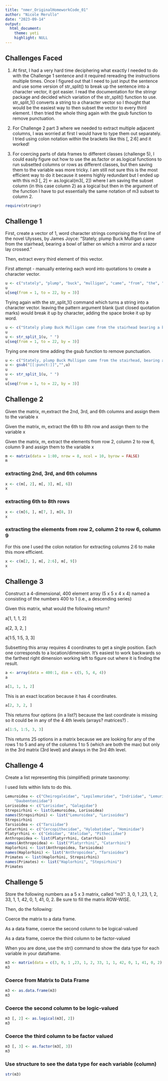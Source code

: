 ```yaml
---
title: "nmer_OriginalHomeworkCode_01"
author: "Nicole Merullo"
date: "2023-09-14"
output: 
  html_document:
    theme: yeti
    highlight: NULL
---
```


## Challenges Faced
1. At first, I had a very hard time deciphering what exactly I needed to do with the Challenge 1 sentence and it required rereading the instructions multiple times. Once I figured out that I need to just input the sentence and use some version of str_split() to break up the sentence into a character vector, it got easier. I read the documentation for the stringr package and decided which variation of the str_split() function to use. str_split_1() converts a string to a character vector so I thought that would be the easiest way to then subset the vector to every third element. I then tried the whole thing again with the gsub function to remove punctuation.

2. For Challenge 2 part 3 where we needed to extract multiple adjacent columns, I was worried at first I would have to type them out separately. I tried using colon notation within the brackets like this [, 2:6] and it worked!

3. For coercing parts of data frames to different classes (challenge 5), I could easily figure out how to use the as.factor or as.logical functions to run subsetted columns or rows as different classes, but then saving them to the variable was more tricky. I am still not sure this is the most efficient way to do it because it seems highly redundant but I ended up with this m3 [, 2] <- as.logical(m3[, 2]) where I am saving the subset column (in this case column 2) as a logical but then in the argument of the function I have to put essentially the same notation of m3 subset to column 2. 

```r
require(stringr)
```

## Challenge 1
First, create a vector of 1, word character strings comprising the first line of the novel Ulysses, by James Joyce: “Stately, plump Buck Mulligan came from the stairhead, bearing a bowl of lather on which a mirror and a razor lay crossed.”

Then, extract every third element of this vector.

First attempt - manually entering each word into quotations to create a character vector.

```r
u <- c("stately", "plump", "buck", "mulligan", "came", "from", "the", "stairhead", "bearing", "a", "bowl", "of", "lather", "on", "which", "a", "mirror", "and", "a", "razor", "lay", "crossed")
u
u[seq(from = 1, to = 22, by = 3)]
```

Trying again with the str_split_1() command which turns a string into a character vector.
leaving the pattern argument blank (just closed quotation marks) would break it up by character, adding the space broke it up by word. 

```r
u <- c("Stately plump Buck Mulligan came from the stairhead bearing a bowl of lather on which a mirror and a razor lay crossed")
u
u <- str_split_1(u, " ")
u[seq(from = 1, to = 22, by = 3)]
```

Trying one more time adding the gsub function to remove punctuation.

```r
u <- c("Stately, plump Buck Mulligan came from the stairhead, bearing a bowl of lather on which a mirror and a razor lay crossed.")
u <- gsub("[[:punct:]]","",u)
u
u <- str_split_1(u, " ")
u
u[seq(from = 1, to = 22, by = 3)]
```

## Challenge 2

Given the matrix, m,extract the 2nd, 3rd, and 6th columns and assign them to the variable x

Given the matrix, m, extract the 6th to 8th row and assign them to the variable x

Given the matrix, m, extract the elements from row 2, column 2 to row 6, column 9 and assign them to the variable x

```r
m <- matrix(data = 1:80, nrow = 8, ncol = 10, byrow = FALSE)
m
```

### extracting 2nd, 3rd, and 6th columns 

```r
x <- c(m[, 2], m[, 3], m[, 6])
x
```

### extracting 6th to 8th rows

```r
x <- c(m[6, ], m[7, ], m[8, ])
x
```

### extracting the elements from row 2, column 2 to row 6, column 9
For this one I used the colon notation for extracting columns 2:6 to make this more efficient.
```r
x <- c(m[2, ], m[, 2:6], m[, 9])
x
```

## Challenge 3

Construct a 4-dimensional, 400 element array (5 x 5 x 4 x 4) named a consisting of the numbers 400 to 1 (i.e., a descending series)

Given this matrix, what would the following return?

a[1, 1, 1, 2]

a[2, 3, 2, ]

a[1:5, 1:5, 3, 3]


Subsetting this array requires 4 coordinates to get a single position. Each one corresponds to a location/dimension. It's easiest to work backwards so the farthest right dimension working left to figure out where it is finding the result.

```r
a <- array(data = 400:1, dim = c(5, 5, 4, 4))
a
```
```r
a[1, 1, 1, 2]
```
This is an exact location because it has 4 coordinates.

```r
a[2, 3, 2, ]
```
This returns four options (in a list?) because the last coordinate is missing so it could be in any of the 4 4th levels (arrays? matrices?)
.
```r
a[1:5, 1:5, 3, 3]
```
This returns 25 options in a matrix because we are looking for any of the rows 1 to 5 and any of the columns 1 to 5 (which are both the max) but only in the 3rd matrix (3rd level) and always in the 3rd 4th level.

## Challenge 4

Create a list representing this (simplified) primate taxonomy:

I used lists within lists to do this.

```r
Lemuroidea <- c("Cheirogaleidae", "Lepilemuridae", "Indriidae", "Lemuridae",
    "Daubentoniidae")
Lorisoidea <- c("Lorisidae", "Galagidae")
Strepsirhini <- list(Lemuroidea, Lorisoidea)
names(Strepsirhini) <- list("Lemuroidea", "Lorisoidea")
Strepsirhini
Tarsioidea <- c("Tarsiidae")
Catarrhini <- c("Cercopithecidae", "Hylobatidae", "Hominidae")
Platyrrhini <- c("Cebidae", "Atelidae", "Pitheciidae")
Anthropoidea <- list(Platyrrhini, Catarrhini)
names(Anthropoidea) <- list("Platyrrhini", "Catarrhini")
Haplorhini <- list(Anthropoidea, Tarsioidea)
names(Haplorhini) <- list("Anthropoidea", "Tarsioidea")
Primates <- list(Haplorhini, Strepsirhini)
names(Primates) <- list("Haplorhini", "Stepsirhini")
Primates
```

## Challenge 5

Store the following numbers as a 5 x 3 matrix, called “m3”: 3, 0, 1 ,23, 1, 2, 33, 1, 1, 42, 0, 1, 41, 0, 2. Be sure to fill the matrix ROW-WISE.

Then, do the following:

Coerce the matrix to a data frame.

As a data frame, coerce the second column to be logical-valued

As a data frame, coerce the third column to be factor-valued

When you are done, use the str() command to show the data type for each variable in your dataframe.

```r
m3 <- matrix(data = c(3, 0, 1 ,23, 1, 2, 33, 1, 1, 42, 0, 1, 41, 0, 2), nrow = 5, ncol = 3, byrow = TRUE)
m3
```

### Coerce from Matrix to Data Frame

```r
m3 <- as.data.frame(m3)
m3
```

### Coerce the second column to be logic-valued

```r
m3 [, 2] <- as.logical(m3[, 2])
m3
```

### Coerce the third column to be factor valued

```r
m3 [, 3] <- as.factor(m3[, 3])
m3
```

### Use structure to see the data type for each variable (column)

```r
str(m3)
```